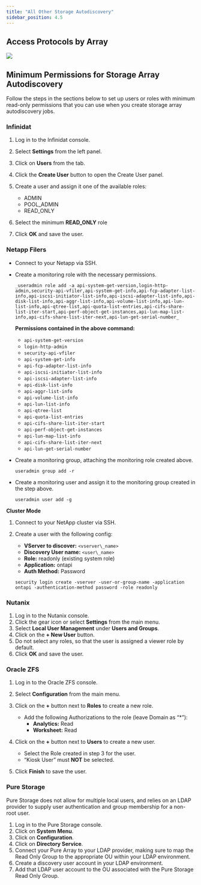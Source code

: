 ```yaml
---
title: "All Other Storage Autodiscovery"
sidebar_position: 4.5
---
```


## Access Protocols by Array

![](/assets/images/discovery_storage_arrays_autodiscovery_all-other-storage-autodiscovery.png)

## Minimum Permissions for Storage Array Autodiscovery

Follow the steps in the sections below to set up users or roles with minimum read-only permissions that you can use when you create storage array autodiscovery jobs.

### Infinidat

1. Log in to the Infinidat console.
2. Select **Settings** from the left panel.
3. Click on **Users** from the tab.
4. Click the **Create User** button to open the Create User panel.
5. Create a user and assign it one of the available roles:
    - ADMIN
    - POOL\_ADMIN
    - READ\_ONLY  

6. Select the minimum **READ\_ONLY** role
7. Click **OK** and save the user.

### Netapp Filers

- Connect to your Netapp via SSH.
- Create a monitoring role with the necessary permissions.

  ```shell
  _useradmin role add -a api-system-get-version,login-http-admin,security-api-vfiler,api-system-get-info,api-fcp-adapter-list-info,api-iscsi-initiator-list-info,api-iscsi-adapter-list-info,api-disk-list-info,api-aggr-list-info,api-volume-list-info,api-lun-list-info,api-qtree-list,api-quota-list-entries,api-cifs-share-list-iter-start,api-perf-object-get-instances,api-lun-map-list-info,api-cifs-share-list-iter-next,api-lun-get-serial-number_
  ```

  **Permissions contained in the above command:**

  - `api-system-get-version` 
  - `login-http-admin`  
  - `security-api-vfiler`  
  - `api-system-get-info`  
  - `api-fcp-adapter-list-info`  
  - `api-iscsi-initiator-list-info`  
  - `api-iscsi-adapter-list-info`  
  - `api-disk-list-info`  
  - `api-aggr-list-info`  
  - `api-volume-list-info`  
  - `api-lun-list-info`  
  - `api-qtree-list`  
  - `api-quota-list-entries`  
  - `api-cifs-share-list-iter-start`  
  - `api-perf-object-get-instances`  
  - `api-lun-map-list-info`  
  - `api-cifs-share-list-iter-next`  
  - `api-lun-get-serial-number`

- Create a monitoring group, attaching the monitoring role created above.

  ```
  useradmin group add -r
  ```

- Create a monitoring user and assign it to the monitoring group created in the step above.

  ```
  useradmin user add -g
  ```

**Cluster Mode**

1. Connect to your NetApp cluster via SSH.
2. Create a user with the following config:

    - **VServer to discover:** `<vserver\_name>`
    - **Discovery User name:** `<user\_name>`
    - **Role:** readonly (existing system role)
    - **Application:** ontapi
    - **Auth Method:** Password

    ```
    security login create -vserver -user-or-group-name -application ontapi -authentication-method password -role readonly
    ```

### Nutanix

1. Log in to the Nutanix console.
2. Click the gear icon or select **Settings** from the main menu.
3. Select **Local User Management** under **Users and Groups**.
4. Click on the **+ New User** button.
5. Do not select any roles, so that the user is assigned a viewer role by default.
6. Click **OK** and save the user.

### Oracle ZFS

1. Log in to the Oracle ZFS console.
2. Select **Configuration** from the main menu.
3. Click on the **+** button next to **Roles** to create a new role.
    - Add the following Authorizations to the role (leave Domain as “\*”):
        - **Analytics:** Read
        - **Worksheet:** Read
4. Click on the **+** button next to **Users** to create a new user.
    - Select the Role created in step 3 for the user.
    - “Kiosk User” must **NOT** be selected.

5. Click **Finish** to save the user.

### Pure Storage

Pure Storage does not allow for multiple local users, and relies on an LDAP provider to supply user authentication and group membership for a non-root user.

1. Log in to the Pure Storage console.
2. Click on **System Menu**.
3. Click on **Configuration**.
4. Click on **Directory Service**.
5. Connect your Pure Array to your LDAP provider, making sure to map the Read Only Group to the appropriate OU within your LDAP environment.
6. Create a discovery user account in your LDAP environment.
7. Add that LDAP user account to the OU associated with the Pure Storage Read Only Group.
